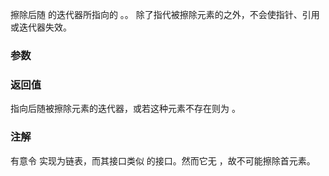 {{cpp/chrono/tzdb_list/title|1=erase_after}}
{{cpp/chrono/tzdb_list/navbar}}
{{ddcl|since=c++20|
const_iterator erase_after( const_iterator p );
}}

擦除后随 {{c|p}} 的迭代器所指向的 {{lc|std::chrono::tzdb}}。{{cpp/precondition|该迭代器必须可解引用，}}。
除了指代被擦除元素的之外，不会使指针、引用或迭代器失效。

===参数===
{{par begin}}
{{par|p|指向在其后进行擦除的位置的迭代器}}
{{par end}}

=== 返回值 ===
指向后随被擦除元素的迭代器，或若这种元素不存在则为 {{lc|end()}}。

=== 注解 ===
有意令 {{tt|tzdb_list}} 实现为链表，而其接口类似 {{lc|std::forward_list}} 的接口。然而它无 {{tt|before_begin()}}，故不可能擦除首元素。

{{langlinks|en|es|ja|ru}}
